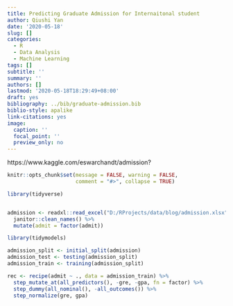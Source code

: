 ```yaml
---
title: Predicting Graduate Admission for Internaitonal student
author: Qiushi Yan
date: '2020-05-18'
slug: []
categories:
  - R
  - Data Analysis
  - Machine Learning
tags: []
subtitle: ''
summary: ''
authors: []
lastmod: '2020-05-18T18:29:49+08:00'
draft: yes
bibliography: ../bib/graduate-admission.bib
biblio-style: apalike
link-citations: yes
image:
  caption: ''
  focal_point: ''
  preview_only: no
---
```



https://www.kaggle.com/eswarchandt/admission?


```r
knitr::opts_chunk$set(message = FALSE, warning = FALSE,
                      comment = "#>", collapse = TRUE)
```



```r
library(tidyverse)


admission <- readxl::read_excel("D:/RProjects/data/blog/admission.xlsx") %>% 
  janitor::clean_names() %>% 
  mutate(admit = factor(admit))
```


```r
library(tidymodels)

admission_split <- initial_split(admission)
admission_test <- testing(admission_split)
admission_train <- training(admission_split)
```

```r
rec <- recipe(admit ~ ., data = admission_train) %>% 
  step_mutate_at(all_predictors(), -gre, -gpa, fn = factor) %>%
  step_dummy(all_nominal(), -all_outcomes()) %>% 
  step_normalize(gre, gpa)
```


